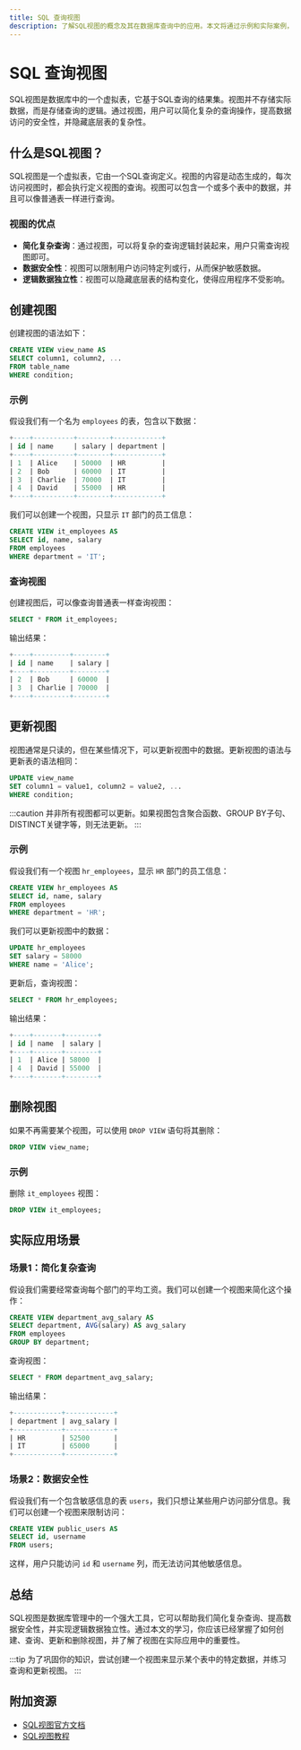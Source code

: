 ```yaml
---
title: SQL 查询视图
description: 了解SQL视图的概念及其在数据库查询中的应用。本文将通过示例和实际案例，帮助初学者掌握如何创建和使用SQL视图。
---
```


# SQL 查询视图

SQL视图是数据库中的一个虚拟表，它基于SQL查询的结果集。视图并不存储实际数据，而是存储查询的逻辑。通过视图，用户可以简化复杂的查询操作，提高数据访问的安全性，并隐藏底层表的复杂性。

## 什么是SQL视图？

SQL视图是一个虚拟表，它由一个SQL查询定义。视图的内容是动态生成的，每次访问视图时，都会执行定义视图的查询。视图可以包含一个或多个表中的数据，并且可以像普通表一样进行查询。

### 视图的优点
- **简化复杂查询**：通过视图，可以将复杂的查询逻辑封装起来，用户只需查询视图即可。
- **数据安全性**：视图可以限制用户访问特定列或行，从而保护敏感数据。
- **逻辑数据独立性**：视图可以隐藏底层表的结构变化，使得应用程序不受影响。

## 创建视图

创建视图的语法如下：

```sql
CREATE VIEW view_name AS
SELECT column1, column2, ...
FROM table_name
WHERE condition;
```

### 示例

假设我们有一个名为 `employees` 的表，包含以下数据：

```sql
+----+----------+--------+------------+
| id | name     | salary | department |
+----+----------+--------+------------+
| 1  | Alice    | 50000  | HR         |
| 2  | Bob      | 60000  | IT         |
| 3  | Charlie  | 70000  | IT         |
| 4  | David    | 55000  | HR         |
+----+----------+--------+------------+
```

我们可以创建一个视图，只显示 `IT` 部门的员工信息：

```sql
CREATE VIEW it_employees AS
SELECT id, name, salary
FROM employees
WHERE department = 'IT';
```

### 查询视图

创建视图后，可以像查询普通表一样查询视图：

```sql
SELECT * FROM it_employees;
```

输出结果：

```sql
+----+---------+--------+
| id | name    | salary |
+----+---------+--------+
| 2  | Bob     | 60000  |
| 3  | Charlie | 70000  |
+----+---------+--------+
```

## 更新视图

视图通常是只读的，但在某些情况下，可以更新视图中的数据。更新视图的语法与更新表的语法相同：

```sql
UPDATE view_name
SET column1 = value1, column2 = value2, ...
WHERE condition;
```

:::caution
并非所有视图都可以更新。如果视图包含聚合函数、GROUP BY子句、DISTINCT关键字等，则无法更新。
:::

### 示例

假设我们有一个视图 `hr_employees`，显示 `HR` 部门的员工信息：

```sql
CREATE VIEW hr_employees AS
SELECT id, name, salary
FROM employees
WHERE department = 'HR';
```

我们可以更新视图中的数据：

```sql
UPDATE hr_employees
SET salary = 58000
WHERE name = 'Alice';
```

更新后，查询视图：

```sql
SELECT * FROM hr_employees;
```

输出结果：

```sql
+----+-------+--------+
| id | name  | salary |
+----+-------+--------+
| 1  | Alice | 58000  |
| 4  | David | 55000  |
+----+-------+--------+
```

## 删除视图

如果不再需要某个视图，可以使用 `DROP VIEW` 语句将其删除：

```sql
DROP VIEW view_name;
```

### 示例

删除 `it_employees` 视图：

```sql
DROP VIEW it_employees;
```

## 实际应用场景

### 场景1：简化复杂查询

假设我们需要经常查询每个部门的平均工资。我们可以创建一个视图来简化这个操作：

```sql
CREATE VIEW department_avg_salary AS
SELECT department, AVG(salary) AS avg_salary
FROM employees
GROUP BY department;
```

查询视图：

```sql
SELECT * FROM department_avg_salary;
```

输出结果：

```sql
+------------+------------+
| department | avg_salary |
+------------+------------+
| HR         | 52500      |
| IT         | 65000      |
+------------+------------+
```

### 场景2：数据安全性

假设我们有一个包含敏感信息的表 `users`，我们只想让某些用户访问部分信息。我们可以创建一个视图来限制访问：

```sql
CREATE VIEW public_users AS
SELECT id, username
FROM users;
```

这样，用户只能访问 `id` 和 `username` 列，而无法访问其他敏感信息。

## 总结

SQL视图是数据库管理中的一个强大工具，它可以帮助我们简化复杂查询、提高数据安全性，并实现逻辑数据独立性。通过本文的学习，你应该已经掌握了如何创建、查询、更新和删除视图，并了解了视图在实际应用中的重要性。

:::tip
为了巩固你的知识，尝试创建一个视图来显示某个表中的特定数据，并练习查询和更新视图。
:::

## 附加资源

- [SQL视图官方文档](https://dev.mysql.com/doc/refman/8.0/en/views.html)
- [SQL视图教程](https://www.w3schools.com/sql/sql_view.asp)